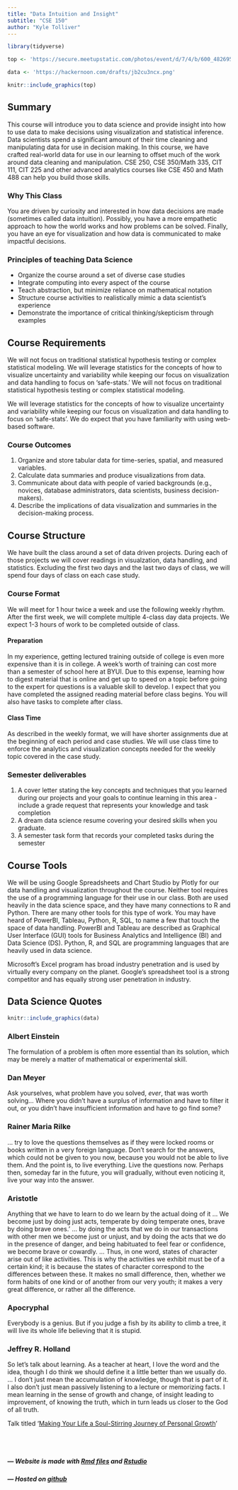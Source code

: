 ```yaml
---
title: "Data Intuition and Insight"
subtitle: "CSE 150"
author: "Kyle Tolliver"
---
```


```r
library(tidyverse)
```

```r
top <- 'https://secure.meetupstatic.com/photos/event/d/7/4/b/600_482695115.jpeg'

data <- 'https://hackernoon.com/drafts/jb2cu3ncx.png'
```

```r
knitr::include_graphics(top)
```

## Summary

This course will introduce you to data science and provide insight into how to use data to make decisions using visualization and statistical inference. Data scientists spend a significant amount of their time cleaning and manipulating data for use in decision making. In this course, we have crafted real-world data for use in our learning to offset much of the work around data cleaning and manipulation. CSE 250, CSE 350/Math 335, CIT 111, CIT 225 and other advanced analytics courses like CSE 450 and Math 488 can help you build those skills.

### Why This Class

You are driven by curiosity and interested in how data decisions are made (sometimes called data intuition). Possibly, you have a more empathetic approach to how the world works and how problems can be solved. Finally, you have an eye for visualization and how data is communicated to make impactful decisions. 

### Principles of teaching Data Science

* Organize the course around a set of diverse case studies
* Integrate computing into every aspect of the course
* Teach abstraction, but minimize reliance on mathematical notation
* Structure course activities to realistically mimic a data scientist’s experience
* Demonstrate the importance of critical thinking/skepticism through examples

## Course Requirements

We will not focus on traditional statistical hypothesis testing or complex statistical modeling. We will leverage statistics for the concepts of how to visualize uncertainty and variability while keeping our focus on visualization and data handling to focus on ‘safe-stats.’ We will not focus on traditional statistical hypothesis testing or complex statistical modeling.

We will leverage statistics for the concepts of how to visualize uncertainty and variability while keeping our focus on visualization and data handling to focus on ‘safe-stats’. We do expect that you have familiarity with using web-based software.

### Course Outcomes

1. Organize and store tabular data for time-series, spatial, and measured variables.
2. Calculate data summaries and produce visualizations from data.
3. Communicate about data with people of varied backgrounds (e.g., novices, database administrators, data scientists, business decision-makers).
4. Describe the implications of data visualization and summaries in the decision-making process.

## Course Structure

We have built the class around a set of data driven projects. During each of those projects we will cover readings in visualzation, data handling, and statistics. Excluding the first two days and the last two days of class, we will spend four days of class on each case study.

### Course Format

We will meet for 1 hour twice a week and use the following weekly rhythm. After the first week, we will complete multiple 4-class day data projects. We expect 1-3 hours of work to be completed outside of class.

#### Preparation

In my experience, getting lectured training outside of college is even more expensive than it is in college. A week’s worth of training can cost more than a semester of school here at BYUI. Due to this expense, learning how to digest material that is online and get up to speed on a topic before going to the expert for questions is a valuable skill to develop. I expect that you have completed the assigned reading material before class begins. You will also have tasks to complete after class.

#### Class Time

As described in the weekly format, we will have shorter assignments due at the beginning of each period and case studies. We will use class time to enforce the analytics and visualization concepts needed for the weekly topic covered in the case study.

### Semester deliverables

1. A cover letter stating the key concepts and techniques that you learned during our projects and your goals to continue learning in this area - include a grade request that represents your knowledge and task completion
2. A dream data science resume covering your desired skills when you graduate.
3. A semester task form that records your completed tasks during the semester

## Course Tools

We will be using Google Spreadsheets and Chart Studio by Plotly for our data handling and visualization throughout the course. Neither tool requires the use of a programming language for their use in our class. Both are used heavily in the data science space, and they have many connections to R and Python. There are many other tools for this type of work. You may have heard of PowerBI, Tableau, Python, R, SQL, to name a few that touch the space of data handling. PowerBI and Tableau are described as Graphical User Interface (GUI) tools for Business Analytics and Intelligence (BI) and Data Science (DS). Python, R, and SQL are programming languages that are heavily used in data science.

Microsoft’s Excel program has broad industry penetration and is used by virtually every company on the planet. Google’s spreadsheet tool is a strong competitor and has equally strong user penetration in industry.

## Data Science Quotes

```r
knitr::include_graphics(data)
```

### Albert Einstein

The formulation of a problem is often more essential than its solution, which may be merely a matter of mathematical or experimental skill.

### Dan Meyer

Ask yourselves, what problem have you solved, *ever*, that was worth solving... Where you didn’t have a surplus of information and have to filter it out, or you didn’t have insufficient information and have to go find some?

### Rainer Maria Rilke

... try to love the questions themselves as if they were locked rooms or books written in a very foreign language. Don’t search for the answers, which could not be given to you now, because you would not be able to live them. And the point is, to live everything. Live the questions now. Perhaps then, someday far in the future, you will gradually, without even noticing it, live your way into the answer.

### Aristotle

Anything that we have to learn to do we learn by the actual doing of it … We become just by doing just acts, temperate by doing temperate ones, brave by doing brave ones.’ … by doing the acts that we do in our transactions with other men we become just or unjust, and by doing the acts that we do in the presence of danger, and being habituated to feel fear or confidence, we become brave or cowardly. … Thus, in one word, states of character arise out of like activities. This is why the activities we exhibit must be of a certain kind; it is because the states of character correspond to the differences between these. It makes no small difference, then, whether we form habits of one kind or of another from our very youth; it makes a very great difference, or rather all the difference.

### Apocryphal

Everybody is a genius. But if you judge a fish by its ability to climb a tree, it will live its whole life believing that it is stupid.

### Jeffrey R. Holland

So let’s talk about learning. As a teacher at heart, I love the word and the idea, though I do think we should define it a little better than we usually do. … I don’t just mean the accumulation of knowledge, though that is part of it. I also don’t just mean passively listening to a lecture or memorizing facts. I mean learning in the sense of growth and change, of insight leading to improvement, of knowing the truth, which in turn leads us closer to the God of all truth.


Talk titled '[Making Your Life a Soul-Stirring Journey of Personal Growth](https://www.churchofjesuschrist.org/study/ensign/2018/12/making-your-life-a-soul-stirring-journey-of-personal-growth?lang=eng)'


<br> <br> 

#####  *--- Website is made with [Rmd files](https://rmarkdown.rstudio.com/index.html) and [Rstudio](https://rstudio.com/)*

#####  *--- Hosted on [github](https://github.com/kctolli/CSE150)*